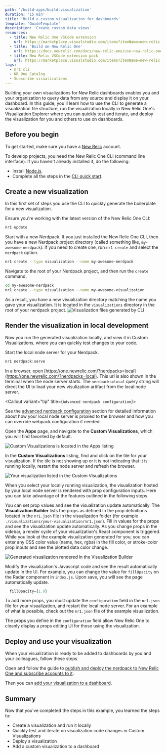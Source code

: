 ```yaml
---
path: '/build-apps/build-visualization'
duration: '15 min'
title: 'Build a custom visualization for dashboards'
template: 'GuideTemplate'
description: 'Create custom data views'
resources:
  - title: New Relic One VSCode extension
    url: https://marketplace.visualstudio.com/items?itemName=new-relic.nr1
  - title: 'Build on New Relic One'
    url: https://docs.newrelic.com/docs/new-relic-one/use-new-relic-one/build-new-relic-one/new-relic-one-build-your-own-custom-new-relic-one-application
  - title: New Relic VSCode extension pack
    url: https://marketplace.visualstudio.com/items?itemName=new-relic.new-relic-extension-pack
tags:
  - nr1 cli
  - NR One Catalog
  - Subscribe visualizations
---
```


<Intro>

Building your own visualizations for New Relic dashboards enables you and your organization to query data from any source and display it on your dashboard. In this guide, you'll learn how to use the CLI to generate a visualization file structure, run the visualization locally in New Relic One's Visualization Explorer where you can quickly test and iterate, and deploy the visualization for you and others to use on dashboards.

</Intro>

## Before you begin

To get started, make sure you have a [New Relic](https://newrelic.com/signup/) account.

To develop projects, you need the New Relic One CLI (command line interface). If you haven't already installed it, do the following:

- Install [Node.js](https://nodejs.org/en/download/).
- Complete all the steps in the [CLI quick start](https://one.newrelic.com/launcher/developer-center.launcher?pane=eyJuZXJkbGV0SWQiOiJkZXZlbG9wZXItY2VudGVyLmRldmVsb3Blci1jZW50ZXIifQ==).

## Create a new visualization

In this first set of steps you use the CLI to quickly generate the boilerplate for a new visualization.

<Steps>

  <Step>

Ensure you're working with the latest version of the New Relic One CLI:

```bash
nr1 update
```

  </Step>

  <Step>

Start with a new Nerdpack. If you just installed the New Relic One CLI, then you have a new Nerdpack project directory (called something like, `my-awesome-nerdpack`). If you need to create one, run `nr1 create` and select the `nerdpack` option.

```bash
nr1 create --type visualization --name my-awesome-nerdpack
```

  </Step>

  <Step>

Navigate to the root of your Nerdpack project, and then run the `create` command.

```bash
cd my-awesome-nerdpack
nr1 create --type visualization --name my-awesome-visualization
```

As a result, you have a new visualization directory matching the name you gave your visualization. It is located in the `visualizations` directory in the root of your nerdpack project. <img src="../../images/build-an-app/visualization-boilerplate-files.png" alt="Visualization files generated by CLI" />

  </Step>

</Steps>

## Render the visualization in local development

Now you run the generated visualization locally, and view it in Custom Visualizations, where you can quickly test changes to your code.

<Steps>
  <Step>

Start the local node server for your Nerdpack.

```bash
nr1 nerdpack:serve
```

  </Step>

  <Step>

In a browser, open [https://one.newrelic.com/?nerdpacks=local](https://one.newrelic.com/?nerdpacks=local). This url is also shown in the terminal when the node server starts. The `nerdpacks=local` query string will direct the UI to load your new visulization artifact from the local node server.

<Callout variant="tip" title={`Advanced nerdpack configuration`}>

See the [advanced nerdpack
configuration](build-apps/build-hello-world-app/#advance-configurations)
section for detailed information about how your local node server is proxied
to the browser and how you can override webpack configuration if needed.

</Callout>

  </Step>

  <Step>

Open the **Apps** page, and navigate to the **Custom Visualizations**, which you will find favorited by default.

<img
  src="../../images/build-an-app/visualization-explorer-navigation.png"
  alt="Custom Visualizations is located in the Apps listing"
/>

  </Step>

  <Step>

In the **Custom Visualizations** listing, find and click on the tile for your visualization. If the tile is not showing up or it is not indicating that it is running locally, restart the node server and refresh the browser.

<img
  src="../../images/build-an-app/visualization-explorer-local-entry.png"
  alt="Your visualization listed in the Custom Visualizations"
/>

When you select your locally running visualization, the visualization hosted by your local node server is rendered with prop configuration inputs. Here you can take advantage of the features outlined in the following steps.

  </Step>

  <Step>

You can set prop values and see the visualization update automatically. The **Visualization Builder** lists the props as defined in the prop definitions located in the `nr1.json` file in the visualization folder (for example `./visualizations/your-visualization/nr1.json`). Fill in values for the props and see the visualization update automatically. As you change props in the sidebar, a render cycle of your visualization's React component is triggered. While you look at the example visualization generated for you, you can enter any CSS color value (name, hex, rgba) in the fill color, or stroke-color prop inputs and see the plotted data color change.

<img
  src="../../images/build-an-app/visualization-builder-props.png"
  alt="Generated visualization rendered in the Visualization Builder"
/>

  </Step>

  <Step>

Modify the visualization's Javascript code and see the result automatically update in the UI. For example, you can change the value for `fillOpacity` on the Radar component in `index.js`. Upon save, you will see the page automatically update.

```js fileName=visualizations/your-visuzalization/index.js
  fillOpacity={1.0}
```

  </Step>

  <Step>

To add more props, you must update the `configuration` field in the `nr1.json` file for your visualization, and restart the local node server. For an example of what is possible, check out the `nr1.json` file of the example visualization.

The props you define in the `configuration` field allow New Relic One to cleanly display a props editing UI for those using the visualization.

  </Step>

</Steps>

## Deploy and use your visualization

When your visualization is ready to be added to dashboards by you and your colleagues, follow these steps.

<Steps>

  <Step>

Open and follow the guide to [publish and deploy the nerdpack to New Relic One and subscribe accounts to it](/build-apps/publish-deploy).

  </Step>

  <Step>

Then you can [add your visualization to a dashboard](https://docs.newrelic.com/docs/query-your-data/explore-query-data/dashboards/add-custom-visualizations-your-dashboards).

  </Step>

</Steps>

## Summary

Now that you've completed the steps in this example, you learned the steps to:

- Create a visualization and run it locally
- Quickly test and iterate on visualization code changes in Custom Visualizations
- Deploy a visualization
- Add a custom visualization to a dashboard
